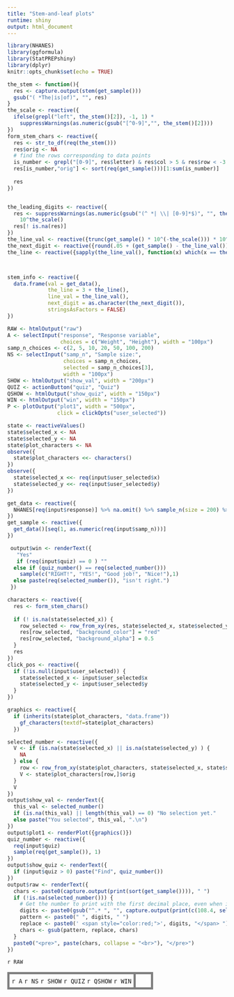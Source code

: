 ```yaml
---
title: "Stem-and-leaf plots"
runtime: shiny
output: html_document
---
```


```r
library(NHANES)
library(ggformula)
library(StatPREPshiny)
library(dplyr)
knitr::opts_chunk$set(echo = TRUE)
```

```r

the_stem <- function(){
  res <- capture.output(stem(get_sample()))
  gsub("( *The|is|of)", "", res)
}
the_scale <- reactive({
  ifelse(grepl("left", the_stem()[2]), -1, 1) * 
    suppressWarnings(as.numeric(gsub("[^0-9]","", the_stem()[2])))
})
form_stem_chars <- reactive({
  res <- str_to_df(req(the_stem()))
  res$orig <- NA
  # find the rows corresponding to data points
  is_number <- grepl("[0-9]", res$letter) & res$col > 5 & res$row < -3
  res[is_number,"orig"] <- sort(req(get_sample()))[1:sum(is_number)]
  
  res
})


the_leading_digits <- reactive({
  res <- suppressWarnings(as.numeric(gsub("(^ *| \\| [0-9]*$)", "", the_stem()))) * 
    10^the_scale() 
  res[! is.na(res)]
})
the_line_val <- reactive({trunc(get_sample() * 10^(-the_scale())) * 10^the_scale()})
the_next_digit <- reactive({round(.05 + (get_sample() - the_line_val()) * 10^(1-the_scale()))})
the_line <- reactive({sapply(the_line_val(), function(x) which(x == the_leading_digits()))})



stem_info <- reactive({
  data.frame(val = get_data(), 
             the_line = 3 + the_line(), 
             line_val = the_line_val(), 
             next_digit = as.character(the_next_digit()),
             stringsAsFactors = FALSE)
})
```


```r
RAW <- htmlOutput("raw")
A <- selectInput("response", "Response variable",
                 choices = c("Weight", "Height"), width = "100px")
samp_n_choices <- c(2, 5, 10, 20, 50, 100, 200)
NS <- selectInput("samp_n", "Sample size:", 
                  choices = samp_n_choices,
                  selected = samp_n_choices[3], 
                  width = "100px")
SHOW <- htmlOutput("show_val", width = "200px")
QUIZ <- actionButton("quiz", "Quiz")
QSHOW <- htmlOutput("show_quiz", width = "150px")
WIN <- htmlOutput("win", width = "150px")
P <- plotOutput("plot1", width = "500px",
                click = clickOpts("user_selected"))
```

```r
state <- reactiveValues()
state$selected_x <- NA
state$selected_y <- NA
state$plot_characters <- NA
observe({
  state$plot_characters <<- characters()
})
observe({
  state$selected_x <<- req(input$user_selected$x)
  state$selected_y <<- req(input$user_selected$y)
})

get_data <- reactive({
  NHANES[req(input$response)] %>% na.omit() %>% sample_n(size = 200) %>% .[[1]]
})
get_sample <- reactive({
  get_data()[seq(1, as.numeric(req(input$samp_n)))]
})

 output$win <- renderText({
   "Yes"
   if (req(input$quiz) == 0 ) ""
  else if (quiz_number() == req(selected_number())) 
    sample(c("RIGHT!", "YES!", "Good job!", "Nice!"),1)
  else paste(req(selected_number()), "isn't right.")
 })

characters <- reactive({
  res <- form_stem_chars()
  
  if (! is.na(state$selected_x)) {
    row_selected <- row_from_xy(res, state$selected_x, state$selected_y)
    res[row_selected, "background_color"] = "red"
    res[row_selected, "background_alpha"] = 0.5
  }
  res
})
click_pos <- reactive({
  if (!is.null(input$user_selected)) {
    state$selected_x <- input$user_selected$x
    state$selected_y <- input$user_selected$y
  }
})

graphics <- reactive({
  if (inherits(state$plot_characters, "data.frame"))
    gf_characters(textdf=state$plot_characters) 
  })

selected_number <- reactive({
  V <- if (is.na(state$selected_x) || is.na(state$selected_y) ) {
    NA
  } else {
    row <- row_from_xy(state$plot_characters, state$selected_x, state$selected_y)
    V <- state$plot_characters[row,]$orig
  }
  V
})
output$show_val <- renderText({
  this_val <- selected_number()
  if (is.na(this_val) || length(this_val) == 0) "No selection yet."
  else paste("You selected", this_val, ".\n")
})
output$plot1 <- renderPlot({graphics()})
quiz_number <- reactive({
  req(input$quiz)
  sample(req(get_sample()), 1)
})
output$show_quiz <- renderText({
  if (input$quiz > 0) paste("Find", quiz_number())
})
output$raw <- renderText({
  chars <- paste0(capture.output(print(sort(get_sample()))), " ")
  if (!is.na(selected_number())) {
    # Get the number to print with the first decimal place, even when it ends with .0
    digits <- paste0(gsub("^.* ", "", capture.output(print(c(108.4, selected_number()))), " "))
    pattern <- paste0(" ", digits, " ")
    replace <- paste0(' <span style="color:red;">', digits, "</span> ")
    chars <- gsub(pattern, replace, chars)
  }
  paste0("<pre>", paste(chars, collapse = "<br>"), "</pre>")
})

```

`r RAW`

<table><tr><td class="control">`r A` `r NS` `r SHOW` `r QUIZ` `r QSHOW` `r WIN`</td><td class="plot">`r P`</td></tr></table>





<style type="text/css">
td.control {
  border:5px solid gray;
  border-radius:10px;
  padding: 5px;
  vertical-align: top;
}
td.plot {
  border:5px solid gray;
  padding: 5px;
  border-radius:10px;
  color: white;
}

</style>
